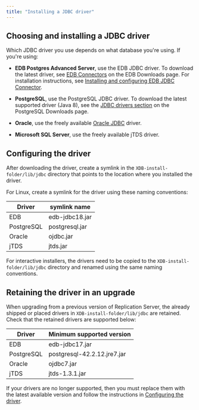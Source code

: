```yaml
---
title: "Installing a JDBC driver"
---
```


## Choosing and installing a JDBC driver

Which JDBC driver you use depends on what database you're using. If you're using:

- **EDB Postgres Advanced Server**, use the EDB JDBC driver. To download the latest driver, see [EDB Connectors](https://enterprisedb.com/software-downloads-postgres#edb-connectors) on the EDB Downloads page. For installation instructions, see [Installing and configuring EDB JDBC Connector](/jdbc_connector/latest/04_installing_and_configuring_the_jdbc_connector/).

- **PostgreSQL**, use the PostgreSQL JDBC driver. To download the latest supported driver (Java 8), see the [JDBC drivers section](https://jdbc.postgresql.org/download/) on the PostgreSQL Downloads page. 

- **Oracle**, use the freely available [Oracle JDBC](https://www.oracle.com/database/technologies/appdev/jdbc-downloads.html) driver.

- **Microsoft SQL Server**, use the freely available jTDS driver.

## Configuring the driver

After downloading the driver, create a symlink in the `XDB-install-folder/lib/jdbc` directory that points to the location where you installed the driver. 

For Linux, create a symlink for the driver using these naming conventions:

   |        Driver        |  symlink name  |
   | -------------------- | -------------- |
   | EDB                  | edb-jdbc18.jar |
   | PostgreSQL           | postgresql.jar |
   | Oracle               | ojdbc.jar      |
   | jTDS                 | jtds.jar       |


 For interactive installers, the drivers need to be copied to the `XDB-install-folder/lib/jdbc` directory and renamed using the same naming conventions.

## Retaining the driver in an upgrade 

When upgrading from a previous version of Replication Server, the already shipped or placed drivers in `XDB-install-folder/lib/jdbc` are retained. Check that the retained drivers are supported below:

   |    Driver   |  Minimum supported version  |
   | ----------- | --------------------------- |
   | EDB         | edb-jdbc17.jar              |
   | PostgreSQL  | postgresql-42.2.12.jre7.jar |
   | Oracle      | ojdbc7.jar                  | 
   | jTDS        | jtds-1.3.1.jar              |

If your drivers are no longer supported, then you must replace them with the latest available version and follow the instructions in [Configuring the driver](#configuring-the-driver). 
